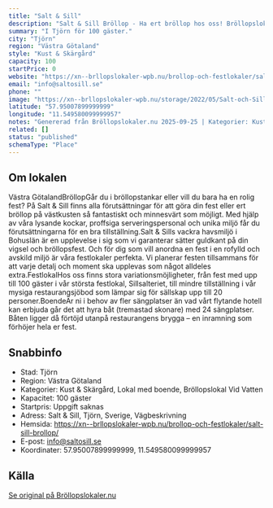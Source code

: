 ```yaml
---
title: "Salt & Sill"
description: "Salt & Sill Bröllop - Ha ert bröllop hos oss! Bröllopslokal Stenungsund. Skicka gärna en förfrågan så hjälper vi Er!"
summary: "I Tjörn för 100 gäster."
city: "Tjörn"
region: "Västra Götaland"
style: "Kust & Skärgård"
capacity: 100
startPrice: 0
website: "https://xn--brllopslokaler-wpb.nu/brollop-och-festlokaler/salt-sill-brollop/"
email: "info@saltosill.se"
phone: ""
image: "https://xn--brllopslokaler-wpb.nu/storage/2022/05/Salt-och-Sill-brollopslokal-festlokal-brollop-festvaning-goteborg-3.webp"
latitude: "57.95007899999999"
longitude: "11.549580099999957"
notes: "Genererad från Bröllopslokaler.nu 2025-09-25 | Kategorier: Kust & Skärgård, Lokal med boende, Bröllopslokal Vid Vatten"
related: []
status: "published"
schemaType: "Place"
---
```


## Om lokalen

Västra GötalandBröllopGår du i bröllopstankar eller vill du bara ha en rolig fest? På Salt & Sill finns alla förutsättningar för att göra din fest eller ert bröllop på västkusten så fantastiskt och minnesvärt som möjligt. Med hjälp av våra lysande kockar, proffsiga serveringspersonal och unika miljö får du förutsättningarna för en bra tillställning.Salt & Sills vackra havsmiljö i Bohuslän är en upplevelse i sig som vi garanterar sätter guldkant på din vigsel och bröllopsfest. Och för dig som vill anordna en fest i en rofylld och avskild miljö är våra festlokaler perfekta. Vi planerar festen tillsammans för att varje detalj och moment ska upplevas som något alldeles extra.FestlokalHos oss finns stora variationsmöjligheter, från fest med upp till 100 gäster i vår största festlokal, Sillsalteriet, till mindre tillställning i vår mysiga restaurangsjöbod som lämpar sig för sällskap upp till 20 personer.BoendeÄr ni i behov av fler sängplatser än vad vårt flytande hotell kan erbjuda går det att hyra båt (tremastad skonare) med 24 sängplatser. Båten ligger då förtöjd utanpå restaurangens brygga – en inramning som förhöjer hela er fest.

## Snabbinfo

- Stad: Tjörn
- Region: Västra Götaland
- Kategorier: Kust & Skärgård, Lokal med boende, Bröllopslokal Vid Vatten
- Kapacitet: 100 gäster
- Startpris: Uppgift saknas
- Adress: Salt & Sill, Tjörn, Sverige, Vägbeskrivning
- Hemsida: https://xn--brllopslokaler-wpb.nu/brollop-och-festlokaler/salt-sill-brollop/
- E-post: info@saltosill.se
- Koordinater: 57.95007899999999, 11.549580099999957

## Källa

[Se original på Bröllopslokaler.nu](https://xn--brllopslokaler-wpb.nu/brollop-och-festlokaler/salt-sill-brollop/)

